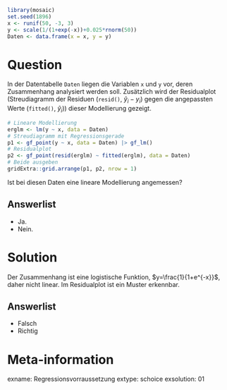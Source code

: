 ```r
library(mosaic)
set.seed(1896)
x <- runif(50, -3, 3)
y <- scale(1/(1+exp(-x))+0.025*rnorm(50))
Daten <- data.frame(x = x, y = y)
```

Question
========

In der Datentabelle `Daten` liegen die Variablen `x` und `y` vor, deren Zusammenhang analysiert werden soll. Zusätzlich wird der Residualplot (Streudiagramm der Residuen (`resid()`, $\hat{y}_i-y_i$) gegen die angepassten Werte (`fitted()`, $\hat{y}_i$)) dieser Modellierung gezeigt.

```r
# Lineare Modellierung
erglm <- lm(y ~ x, data = Daten)
# Streudiagramm mit Regressionsgerade
p1 <- gf_point(y ~ x, data = Daten) |> gf_lm()
# Residualplot
p2 <- gf_point(resid(erglm) ~ fitted(erglm), data = Daten)
# Beide ausgeben
gridExtra::grid.arrange(p1, p2, nrow = 1)
```

Ist bei diesen Daten eine lineare Modellierung angemessen? 

Answerlist
----------
* Ja.
* Nein.


Solution
========

Der Zusammenhang ist eine logistische Funktion, $y=\frac{1}{1+e^{-x}}$, daher nicht linear. 
Im Residualplot ist ein Muster erkennbar. 

Answerlist
----------

* Falsch
* Richtig


Meta-information
================
exname: Regressionsvorraussetzung
extype: schoice
exsolution: 01